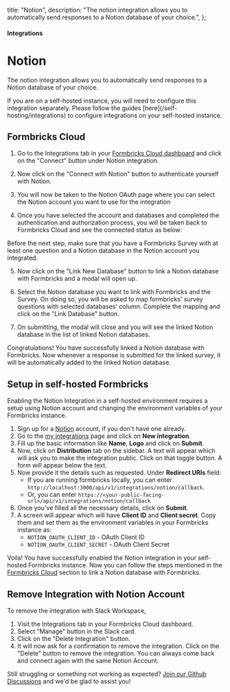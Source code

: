 

  title: "Notion",
  description:
    "The notion integration allows you to automatically send responses to a Notion database of your choice.",
};

#### Integrations

# Notion

The notion integration allows you to automatically send responses to a Notion database of your choice.

<Note>
  If you are on a self-hosted instance, you will need to configure this integration separately. Please follow
  the guides [here](/self-hosting/integrations) to configure integrations on your self-hosted instance.
</Note>

## Formbricks Cloud

1. Go to the Integrations tab in your [Formbricks Cloud dashboard](https://app.formbricks.com/) and click on the "Connect" button under Notion integration.

<MdxImage
  src={IntegrationsTab}
  alt="Formbricks Integrations Tab"
  quality="100"
  className="max-w-full rounded-lg sm:max-w-3xl"
/>

2. Now click on the "Connect with Notion" button to authenticate yourself with Notion.

<MdxImage
  src={ConnectWithNotion}
  alt="Connect Formbricks with your Notion account"
  quality="100"
  className="max-w-full rounded-lg sm:max-w-3xl"
/>

3. You will now be taken to the Notion OAuth page where you can select the Notion account you want to use for the integration

4. Once you have selected the account and databases and completed the authentication and authorization process, you will be taken back to Formbricks Cloud and see the connected status as below:

<MdxImage
  src={NotionConnected}
  alt="Formbricks is now connected with Notion"
  quality="100"
  className="max-w-full rounded-lg sm:max-w-3xl"
/>

<Note>
  Before the next step, make sure that you have a Formbricks Survey with at least one question and a Notion
  database in the Notion account you integrated.
</Note>

5. Now click on the "Link New Database" button to link a Notion database with Formbricks and a modal will open up.

<MdxImage
  src={LinkSurveyWithDatabase}
  alt="Link Formbricks with a Notion database"
  quality="100"
  className="max-w-full rounded-lg sm:max-w-3xl"
/>

6. Select the Notion database you want to link with Formbricks and the Survey. On doing so, you will be asked to map formbricks' survey questions with selected databases' column. Complete the mapping and click on the "Link Database" button.

<MdxImage
  src={LinkWithDatabases}
  alt="Question to notion database column mapping"
  quality="100"
  className="max-w-full rounded-lg sm:max-w-3xl"
/>

7. On submitting, the modal will close and you will see the linked Notion database in the list of linked Notion databases.

<MdxImage
  src={ListLinkedDatabases}
  alt="List of linked notion databases"
  quality="100"
  className="max-w-full rounded-lg sm:max-w-3xl"
/>

Congratulations! You have successfully linked a Notion database with Formbricks. Now whenever a response is submitted for the linked survey, it will be automatically added to the linked Notion database.

## Setup in self-hosted Formbricks

Enabling the Notion Integration in a self-hosted environment requires a setup using Notion account and changing the environment variables of your Formbricks instance.

1. Sign up for a [Notion](https://www.notion.so/) account, if you don't have one already.
2. Go to the [my integrations](https://www.notion.so/my-integrations) page and click on **New integration**.
3. Fill up the basic information like **Name**, **Logo** and click on **Submit**.
4. Now, click on **Distribution** tab on the sidebar. A text will appear which will ask you to make the integration public. Click on that toggle button. A form will appear below the text.
5. Now provide it the details such as requested. Under **Redirect URIs** field:
   - If you are running formbricks locally, you can enter `http://localhost:3000/api/v1/integrations/notion/callback`.
   - Or, you can enter `https://<your-public-facing-url>/api/v1/integrations/notion/callback`
6. Once you've filled all the necessary details, click on **Submit**.
7. A screen will appear which will have **Client ID** and **Client secret**. Copy them and set them as the environment variables in your Formbricks instance as:
   - `NOTION_OAUTH_CLIENT_ID` - OAuth Client ID
   - `NOTION_OAUTH_CLIENT_SECRET` - OAuth Client Secret

Voila! You have successfully enabled the Notion integration in your self-hosted Formbricks instance. Now you can follow the steps mentioned in the [Formbricks Cloud](#formbricks-cloud) section to link a Notion database with Formbricks.

## Remove Integration with Notion Account

To remove the integration with Slack Workspace,

1. Visit the Integrations tab in your Formbricks Cloud dashboard.
2. Select "Manage" button in the Slack card.
3. Click on the "Delete Integration" button.
4. It will now ask for a confirmation to remove the integration. Click on the "Delete" button to remove the integration. You can always come back and connect again with the same Notion Account.

<MdxImage
  src={DeleteConnection}
  alt="Delete Notion Integration with Formbricks"
  quality="100"
  className="max-w-full rounded-lg sm:max-w-3xl"
/>

Still struggling or something not working as expected? [Join our Github Discussions](https://github.com/formbricks/formbricks/discussions) and we'd be glad to assist you!

